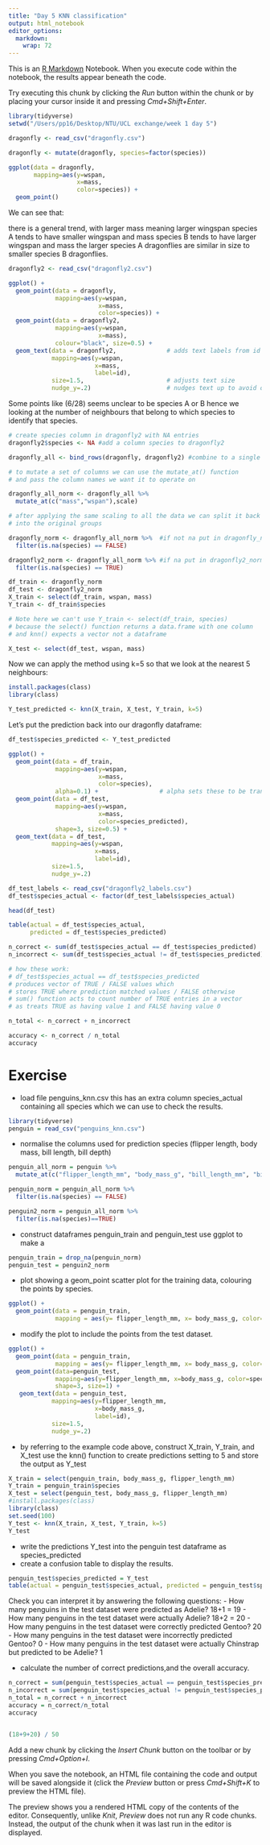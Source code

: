 ```yaml
---
title: "Day 5 KNN classification"
output: html_notebook
editor_options: 
  markdown: 
    wrap: 72
---
```


This is an [R Markdown](http://rmarkdown.rstudio.com) Notebook. When you
execute code within the notebook, the results appear beneath the code.

Try executing this chunk by clicking the *Run* button within the chunk
or by placing your cursor inside it and pressing *Cmd+Shift+Enter*.

```r
library(tidyverse)
setwd("/Users/pp16/Desktop/NTU/UCL exchange/week 1 day 5")
```

```r
dragonfly <- read_csv("dragonfly.csv")
```

```r
dragonfly <- mutate(dragonfly, species=factor(species))
```

```r
ggplot(data = dragonfly,
       mapping=aes(y=wspan,
                   x=mass,
                   color=species)) +
  geom_point()
```

We can see that:

there is a general trend, with larger mass meaning larger wingspan
species A tends to have smaller wingspan and mass species B tends to
have larger wingspan and mass the larger species A dragonflies are
similar in size to smaller species B dragonflies.

```r
dragonfly2 <- read_csv("dragonfly2.csv")
```

```r
ggplot() +
  geom_point(data = dragonfly,
             mapping=aes(y=wspan,
                         x=mass,
                         color=species)) +
  geom_point(data = dragonfly2,
             mapping=aes(y=wspan,
                         x=mass),
             colour="black", size=0.5) +
  geom_text(data = dragonfly2,              # adds text labels from id column
            mapping=aes(y=wspan,
                        x=mass,
                        label=id),
            size=1.5,                       # adjusts text size
            nudge_y=.2)                     # nudges text up to avoid overlapping
```

Some points like (6/28) seems unclear to be species A or B hence we
looking at the number of neighbours that belong to which species to
identify that species.

```r
# create species column in dragonfly2 with NA entries
dragonfly2$species <- NA #add a column species to dragonfly2

dragonfly_all <- bind_rows(dragonfly, dragonfly2) #combine to a single dataframe
```

```r
# to mutate a set of columns we can use the mutate_at() function
# and pass the column names we want it to operate on

dragonfly_all_norm <- dragonfly_all %>%
  mutate_at(c("mass","wspan"),scale)

# after applying the same scaling to all the data we can split it back
# into the original groups

dragonfly_norm <- dragonfly_all_norm %>%  #if not na put in dragonfly_norm
  filter(is.na(species) == FALSE)

dragonfly2_norm <- dragonfly_all_norm %>% #if na put in dragonfly2_norm
  filter(is.na(species) == TRUE)
```

```r
df_train <- dragonfly_norm
df_test <- dragonfly2_norm
X_train <- select(df_train, wspan, mass)
Y_train <- df_train$species

# Note here we can't use Y_train <- select(df_train, species)
# because the select() function returns a data.frame with one column
# and knn() expects a vector not a dataframe

X_test <- select(df_test, wspan, mass)
```

Now we can apply the method using k=5 so that we look at the nearest 5
neighbours:

```r
install.packages(class)
library(class)

Y_test_predicted <- knn(X_train, X_test, Y_train, k=5)
```

Let’s put the prediction back into our dragonfly dataframe:

```r

df_test$species_predicted <- Y_test_predicted
```

```r
ggplot() +
  geom_point(data = df_train,
             mapping=aes(y=wspan,
                         x=mass,
                         color=species),
             alpha=0.1) +                 # alpha sets these to be transparent
  geom_point(data = df_test,
             mapping=aes(y=wspan,
                         x=mass,
                         color=species_predicted),
             shape=3, size=0.5) +
  geom_text(data = df_test,
            mapping=aes(y=wspan,
                        x=mass,
                        label=id),
            size=1.5,
            nudge_y=.2)
```

```r
df_test_labels <- read_csv("dragonfly2_labels.csv")
df_test$species_actual <- factor(df_test_labels$species_actual)

head(df_test)
```

```r
table(actual = df_test$species_actual,
      predicted = df_test$species_predicted)


```

```r
n_correct <- sum(df_test$species_actual == df_test$species_predicted)
n_incorrect <- sum(df_test$species_actual != df_test$species_predicted)

# how these work:
# df_test$species_actual == df_test$species_predicted
# produces vector of TRUE / FALSE values which
# stores TRUE where prediction matched values / FALSE otherwise
# sum() function acts to count number of TRUE entries in a vector
# as treats TRUE as having value 1 and FALSE having value 0

n_total <- n_correct + n_incorrect

accuracy <- n_correct / n_total
accuracy
```

# Exercise

-   load file penguins_knn.csv this has an extra column species_actual
    containing all species which we can use to check the results.

```r
library(tidyverse)
penguin = read_csv("penguins_knn.csv")
```

-   normalise the columns used for prediction species (flipper length,
    body mass, bill length, bill depth)

```r
penguin_all_norm = penguin %>% 
  mutate_at(c("flipper_length_mm", "body_mass_g", "bill_length_mm", "bill_depth_mm"), scale)

penguin_norm = penguin_all_norm %>% 
  filter(is.na(species) == FALSE) 

penguin2_norm = penguin_all_norm %>% 
  filter(is.na(species)==TRUE)
```

-   construct dataframes penguin_train and penguin_test use ggplot to
    make a

```r
penguin_train = drop_na(penguin_norm)
penguin_test = penguin2_norm

```

-   plot showing a geom_point scatter plot for the training data,
    colouring the points by species.

```r
ggplot() +
  geom_point(data = penguin_train, 
             mapping = aes(y= flipper_length_mm, x= body_mass_g, color=species))
```

-   modify the plot to include the points from the test dataset.

```r
ggplot() +
  geom_point(data = penguin_train, 
             mapping = aes(y= flipper_length_mm, x= body_mass_g, color=species)) +
  geom_point(data=penguin_test, 
             mapping=aes(y=flipper_length_mm, x=body_mass_g, color=species), 
             shape=3, size=1) +
   geom_text(data = penguin_test,
            mapping=aes(y=flipper_length_mm,
                        x=body_mass_g,
                        label=id),
            size=1.5,
            nudge_y=.2)

```

-   by referring to the example code above, construct X_train, Y_train,
    and X_test use the knn() function to create predictions setting to 5
    and store the output as Y_test

```r
X_train = select(penguin_train, body_mass_g, flipper_length_mm)
Y_train = penguin_train$species
X_test = select(penguin_test, body_mass_g, flipper_length_mm)
#install.packages(class)
library(class)
set.seed(100)
Y_test <- knn(X_train, X_test, Y_train, k=5)
Y_test
```

-   write the predictions Y_test into the penguin test dataframe as
    species_predicted
-   create a confusion table to display the results.

```r
penguin_test$species_predicted = Y_test
table(actual = penguin_test$species_actual, predicted = penguin_test$species_predicted)
```

Check you can interpret it by answering the following questions: - How
many penguins in the test dataset were predicted as Adelie? 18+1 = 19 -
How many penguins in the test dataset were actually Adelie? 18+2 = 20 -
How many penguins in the test dataset were correctly predicted Gentoo?
20 - How many penguins in the test dataset were incorrectly predicted
Gentoo? 0 - How many penguins in the test dataset were actually
Chinstrap but predicted to be Adelie? 1

-   calculate the number of correct predictions,and the overall
    accuracy.

```r
n_correct = sum(penguin_test$species_actual == penguin_test$species_predicted)
n_incorrect = sum(penguin_test$species_actual != penguin_test$species_predicted)
n_total = n_correct + n_incorrect
accuracy = n_correct/n_total
accuracy


(18+9+20) / 50

```

Add a new chunk by clicking the *Insert Chunk* button on the toolbar or
by pressing *Cmd+Option+I*.

When you save the notebook, an HTML file containing the code and output
will be saved alongside it (click the *Preview* button or press
*Cmd+Shift+K* to preview the HTML file).

The preview shows you a rendered HTML copy of the contents of the
editor. Consequently, unlike *Knit*, *Preview* does not run any R code
chunks. Instead, the output of the chunk when it was last run in the
editor is displayed.
